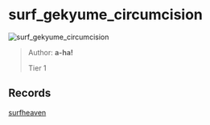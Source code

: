 
# surf_gekyume_circumcision

![surf_gekyume_circumcision](https://raw.githubusercontent.com/Sayt123/SurfMapPics/Maps-and-bonuses/csgo/surf_gekyume_circumcision.jpg)

> Author: **a-ha!**
>
> Tier 1

## Records

[surfheaven](https://surfheaven.eu/map/surf_gekyume_circumcision)
